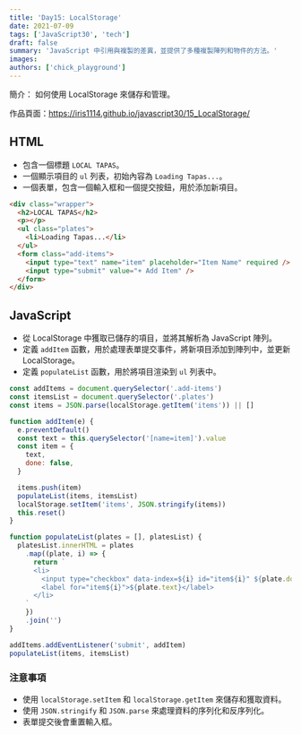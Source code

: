 ```yaml
---
title: 'Day15: LocalStorage'
date: 2021-07-09
tags: ['JavaScript30', 'tech']
draft: false
summary: 'JavaScript 中引用與複製的差異，並提供了多種複製陣列和物件的方法。'
images:
authors: ['chick_playground']
---
```


簡介： 如何使用 LocalStorage 來儲存和管理。

作品頁面：https://iris1114.github.io/javascript30/15_LocalStorage/

## HTML

- 包含一個標題 `LOCAL TAPAS`。
- 一個顯示項目的 `ul` 列表，初始內容為 `Loading Tapas...`。
- 一個表單，包含一個輸入框和一個提交按鈕，用於添加新項目。

```html
<div class="wrapper">
  <h2>LOCAL TAPAS</h2>
  <p></p>
  <ul class="plates">
    <li>Loading Tapas...</li>
  </ul>
  <form class="add-items">
    <input type="text" name="item" placeholder="Item Name" required />
    <input type="submit" value="+ Add Item" />
  </form>
</div>
```

## JavaScript

- 從 LocalStorage 中獲取已儲存的項目，並將其解析為 JavaScript 陣列。
- 定義 `addItem` 函數，用於處理表單提交事件，將新項目添加到陣列中，並更新 LocalStorage。
- 定義 `populateList` 函數，用於將項目渲染到 `ul` 列表中。

```javascript
const addItems = document.querySelector('.add-items')
const itemsList = document.querySelector('.plates')
const items = JSON.parse(localStorage.getItem('items')) || []

function addItem(e) {
  e.preventDefault()
  const text = this.querySelector('[name=item]').value
  const item = {
    text,
    done: false,
  }

  items.push(item)
  populateList(items, itemsList)
  localStorage.setItem('items', JSON.stringify(items))
  this.reset()
}

function populateList(plates = [], platesList) {
  platesList.innerHTML = plates
    .map((plate, i) => {
      return `
      <li>
        <input type="checkbox" data-index=${i} id="item${i}" ${plate.done ? 'checked' : ''} />
        <label for="item${i}">${plate.text}</label>
      </li>
    `
    })
    .join('')
}

addItems.addEventListener('submit', addItem)
populateList(items, itemsList)
```

### 注意事項

- 使用 `localStorage.setItem` 和 `localStorage.getItem` 來儲存和獲取資料。
- 使用 `JSON.stringify` 和 `JSON.parse` 來處理資料的序列化和反序列化。
- 表單提交後會重置輸入框。
